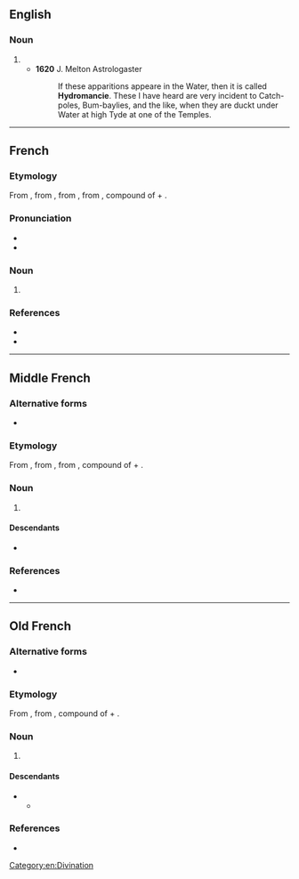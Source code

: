 ==English==

===Noun===
{{en-noun|-}}

# {{archaic form of|en|hydromancy}}
#* '''1620''' J. Melton Astrologaster
#*: If these apparitions appeare in the Water, then it is called '''Hydromancie'''. These I have heard are very incident to Catch-poles, Bum-baylies, and the like, when they are duckt under Water at high Tyde at one of the Temples.

[[Category:en:Divination]]

----

==French==

===Etymology===
From {{der|fr|frm|hydromancie}}, from {{der|fr|fro|hydromancie}}, from {{der|fr|LL.|hydromantīa}}, from {{der|fr|grc|ὑδρομαντεία}}, compound of {{m|grc|ὑδρο-||hydro-, water}} + {{m|grc|μαντεία||divination}}.

===Pronunciation===
* {{fr-IPA}}
* {{audio|fr|Fr-Paris--hydromancie.ogg|Audio (Paris)}}

===Noun===
{{fr-noun|f}}

# {{l|en|hydromancy}}

===References===
* {{R:Reverso}}
* {{R:TLFi}}

----

==Middle French==

===Alternative forms===
* {{alter|frm|idromancie}}

===Etymology===
From {{der|frm|fro|hydromancie}}, from {{der|frm|LL.|hydromantīa}}, from {{der|frm|grc|ὑδρομαντεία}}, compound of {{m|grc|ὑδρο-||hydro-, water}} + {{m|grc|μαντεία||divination}}.

===Noun===
{{frm-noun|f}}

# {{l|en|hydromancy}}

====Descendants====
* {{desc|fr|hydromancie}}

===References===
* {{R:DMF}}

----

==Old French==

===Alternative forms===
* {{alter|fro|ydromancie}}

===Etymology===
From {{der|fro|LL.|hydromantīa}}, from {{der|fro|grc|ὑδρομαντεία}}, compound of {{m|grc|ὑδρο-||hydro-, water}} + {{m|grc|μαντεία||divination}}.

===Noun===
{{fro-noun|f}}

# {{l|en|hydromancy}}

====Descendants====
* {{desc|frm|hydromancie}}
** {{desc|fr|hydromancie}}

===References===
* {{R:Godefroy}}